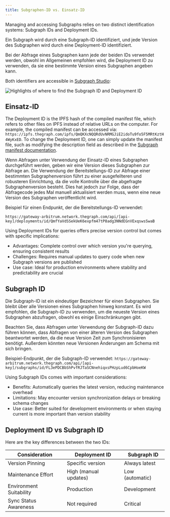 ```yaml
---
title: Subgraphen-ID vs. Einsatz-ID
---
```


Managing and accessing Subgraphs relies on two distinct identification systems: Subgraph IDs and Deployment IDs.

Ein Subgraph wird durch eine Subgraph-ID identifiziert, und jede Version des Subgraphen wird durch eine Deployment-ID identifiziert.

Bei der Abfrage eines Subgraphen kann jede der beiden IDs verwendet werden, obwohl im Allgemeinen empfohlen wird, die Deployment ID zu verwenden, da sie eine bestimmte Version eines Subgraphen angeben kann.

Both identifiers are accessible in [Subgraph Studio](https://thegraph.com/studio/):

![Highlights of where to find the Subgraph ID and Deployment ID](/img/subgraph-id-vs-deployment-id.png)

## Einsatz-ID

The Deployment ID is the IPFS hash of the compiled manifest file, which refers to other files on IPFS instead of relative URLs on the computer. For example, the compiled manifest can be accessed via: `https://ipfs.thegraph.com/ipfs/QmQKXcNQQRdUvNRMGJiE2idoTu9fo5F5MRtKztH4WyKxED`. To change the Deployment ID, one can simply update the manifest file, such as modifying the description field as described in the [Subgraph manifest documentation](https://github.com/graphprotocol/graph-node/blob/master/docs/subgraph-manifest.md#13-top-level-api).

Wenn Abfragen unter Verwendung der Einsatz-ID eines Subgraphen durchgeführt werden, geben wir eine Version dieses Subgraphen zur Abfrage an. Die Verwendung der Bereitstellungs-ID zur Abfrage einer bestimmten Subgraphenversion führt zu einer ausgefeilteren und robusteren Einrichtung, da die volle Kontrolle über die abgefragte Subgraphenversion besteht. Dies hat jedoch zur Folge, dass der Abfragecode jedes Mal manuell aktualisiert werden muss, wenn eine neue Version des Subgraphen veröffentlicht wird.

Beispiel für einen Endpunkt, der die Bereitstellungs-ID verwendet:

`https://gateway-arbitrum.network.thegraph.com/api/[api-key]/deployments/id/QmfYaVdSSekUeK6expfm47tP8adg3NNdEGnVExqswsSwaB`

Using Deployment IDs for queries offers precise version control but comes with specific implications:

- Advantages: Complete control over which version you're querying, ensuring consistent results
- Challenges: Requires manual updates to query code when new Subgraph versions are published
- Use case: Ideal for production environments where stability and predictability are crucial

## Subgraph ID

Die Subgraph-ID ist ein eindeutiger Bezeichner für einen Subgraphen. Sie bleibt über alle Versionen eines Subgraphen hinweg konstant. Es wird empfohlen, die Subgraph-ID zu verwenden, um die neueste Version eines Subgraphen abzufragen, obwohl es einige Einschränkungen gibt.

Beachten Sie, dass Abfragen unter Verwendung der Subgraph-ID dazu führen können, dass Abfragen von einer älteren Version des Subgraphen beantwortet werden, da die neue Version Zeit zum Synchronisieren benötigt. Außerdem könnten neue Versionen Änderungen am Schema mit sich bringen.

Beispiel-Endpunkt, der die Subgraph-ID verwendet: `https://gateway-arbitrum.network.thegraph.com/api/[api-key]/subgraphs/id/FL3ePDCBbShPvfRJTaSCNnehiqxsPHzpLud6CpbHoeKW`

Using Subgraph IDs comes with important considerations:

- Benefits: Automatically queries the latest version, reducing maintenance overhead
- Limitations: May encounter version synchronization delays or breaking schema changes
- Use case: Better suited for development environments or when staying current is more important than version stability

## Deployment ID vs Subgraph ID

Here are the key differences between the two IDs:

| Consideration           | Deployment ID         | Subgraph ID     |
| ----------------------- | --------------------- | --------------- |
| Version Pinning         | Specific version      | Always latest   |
| Maintenance Effort      | High (manual updates) | Low (automatic) |
| Environment Suitability | Production            | Development     |
| Sync Status Awareness   | Not required          | Critical        |
